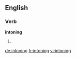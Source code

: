 ==English==

===Verb===
'''intoning'''

# {{present participle of|[[intone]]}}

[[de:intoning]]
[[fr:intoning]]
[[vi:intoning]]